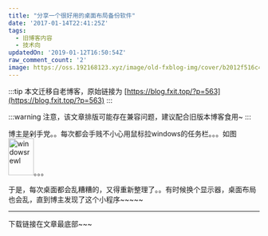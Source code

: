 ```yaml
---
title: "分享一个很好用的桌面布局备份软件"
date: '2017-01-14T22:41:25Z'
tags:
  - 旧博客内容
  - 技术向
updatedOn: '2019-01-12T16:50:54Z'
raw_comment_count: '2'
image: https://oss.192168123.xyz/image/old-fxblog-img/cover/b2012f516c49fe4b4b0d43342ed0a151.jpg
---
```


:::tip
本文迁移自老博客，原始链接为 [https://blog.fxit.top/?p=563](https://blog.fxit.top/?p=563)
:::

:::warning
注意，该文章排版可能存在兼容问题，建议配合旧版本博客食用~
:::

博主是剁手党。。每次都会手贱不小心用鼠标拉windows的任务栏。。。如图<img  src="https://oss.192168123.xyz/image/old-fxblog-img/ba2c8964e91b6489ec9a71cba49b054a.png" alt="windowsrewl" width="51" height="74" />。。。

于是，每次桌面都会乱糟糟的，又得重新整理了。。有时候换个显示器，桌面布局也会乱，直到博主发现了这个小程序~~~~~

<hr />

下载链接在文章最底部~~~
